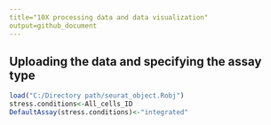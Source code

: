 ```yaml
---
title="10X processing data and data visualization"
output=github_document
---
```


## Uploading the data and specifying the assay type


```r
load("C:/Directory path/seurat_object.Robj")
stress.conditions<-All_cells_ID
DefaultAssay(stress.conditions)<-"integrated"
```